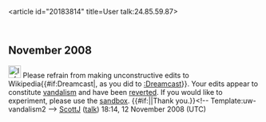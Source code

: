 <article id="20183814" title=User talk:24.85.59.87>
	<talkpage id="20183814" title="User talk:24.85.59.87">
== November 2008 ==

[[Image:Information.svg|25px]] Please refrain from making unconstructive edits to Wikipedia{{#if:Dreamcast|, as you did to [[:Dreamcast]]}}. Your edits appear to constitute [[Wikipedia:Vandalism|vandalism]] and have been [[Help:Reverting|reverted]]. If you would like to experiment, please use the [[Wikipedia:Sandbox|sandbox]]. {{#if:|{{{2}}}|Thank you.}}&lt;!-- Template:uw-vandalism2 --&gt; [[User:ScottJ|ScottJ]] ([[User talk:ScottJ|talk]]) 18:14, 12 November 2008 (UTC)
	</talkpage>
</article>
